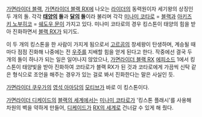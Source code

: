 [[가면라이더 블랙]], [[가면라이더 블랙 RX]]에 나오는 [[라이더]]의 동력원이자 세기왕의 상징인 두 개의 돌. 각각 '''[[태양]]의 돌'''과 '''[[달]]의 돌'''이라 불리며 각각 [[미나미 코타로]] = [[블랙(가면라이더 블랙)|블랙]]과 [[아키즈키 노부히코]] = [[섀도우 문|쉐도우 문]]이 가지고 있다. 미나미 코타로의 경우 킹스톤이 태양의 힘을 받아 진화하면서 [[블랙 RX]]가 되기도.

이 두 개의 킹스톤을 한 사람이 가지게 됨으로서 [[고르곰]]의 창세왕이 탄생하며, 계승될 때마다 점점 진화해 나중에는 전 [[우주]]를 지배할 힘을 얻게 된다고 한다. 작중에선 결국 두 개의 돌이 하나가 되는 일은 일어나지 않았으나, [[가면라이더 블랙 RX]] [[에피소드]] 1에서 킹스톤이 태양빛을 받아 진화하여 코타로가 블랙 RX가 된 것과 코타로에게 가끔씩 신탁 같은 형식으로 조언을 해주는 경우가 있는 걸로 봐서 진화한다는 말은 사실인 듯.

[[가면라이더 쿠우가]]의 [[영석 아마담]]의 [[모티브]]가 바로 이 킹스톤이다.

[[가면라이더 디케이드]]의 [[블랙의 세계]]에서는 [[미나미 코타로#s-3.2|미나미 코타로]]가 '킹스톤 플래시'를 사용해 차원의 벽을 약하게 만들어, [[디케이드(가면라이더 디케이드)|디케이드]]가 [[RX의 세계]]로 건너갈 수 있게 해 줬다.
